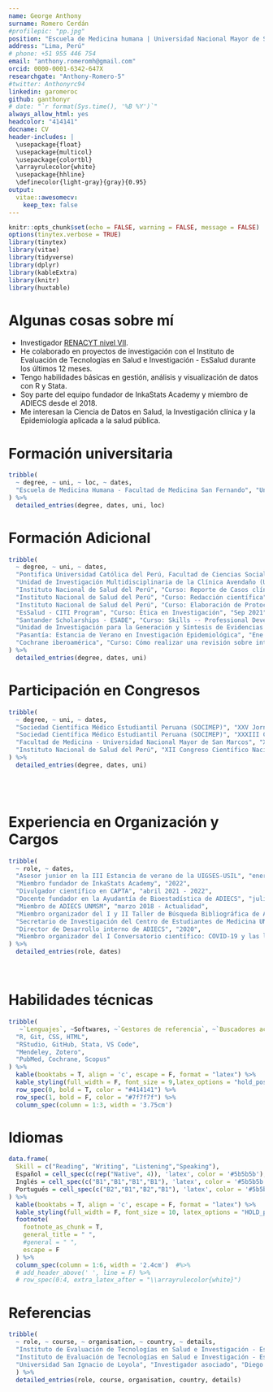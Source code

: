 ```yaml
---
name: George Anthony
surname: Romero Cerdán
#profilepic: "pp.jpg"
position: "Escuela de Medicina humana | Universidad Nacional Mayor de San Marcos"
address: "Lima, Perú"
# phone: +51 955 446 754
email: "anthony.romeromh@gmail.com"
orcid: 0000-0001-6342-647X
researchgate: "Anthony-Romero-5"
#twitter: Anthonyrc94
linkedin: garomeroc
github: ganthonyr
# date: "`r format(Sys.time(), '%B %Y')`"
always_allow_html: yes
headcolor: "414141"
docname: CV
header-includes: |
  \usepackage{float}
  \usepackage{multicol}
  \usepackage{colortbl}
  \arrayrulecolor{white}
  \usepackage{hhline}
  \definecolor{light-gray}{gray}{0.95}
output: 
  vitae::awesomecv:
    keep_tex: false
---
```


```r
knitr::opts_chunk$set(echo = FALSE, warning = FALSE, message = FALSE)
options(tinytex.verbose = TRUE)
library(tinytex)
library(vitae)
library(tidyverse)
library(dplyr)
library(kableExtra)
library(knitr)
library(huxtable)
```

# Algunas cosas sobre mí

-   Investigador [RENACYT nivel
    VII](https://ctivitae.concytec.gob.pe/appDirectorioCTI/VerDatosInvestigador.do?id_investigador=0138155).
-   He colaborado en proyectos de investigación con el Instituto de Evaluación de Tecnologías en Salud e Investigación - EsSalud durante los últimos 12 meses.
-   Tengo habilidades básicas en gestión, análisis y visualización de datos con R y Stata.
-   Soy parte del equipo fundador de InkaStats Academy y miembro de ADIECS desde el 2018.
-   Me interesan la Ciencia de Datos en Salud, la Investigación clínica y la Epidemiología aplicada a la salud pública.

# Formación universitaria

```r
tribble(
  ~ degree, ~ uni, ~ loc, ~ dates,
  "Escuela de Medicina Humana - Facultad de Medicina San Fernando", "Universidad Nacional Mayor de San Marcos", "Lima, Perú", "2018 - Actualidad", 
) %>% 
  detailed_entries(degree, dates, uni, loc)
```

# Formación Adicional

```r
tribble(
  ~ degree, ~ uni, ~ dates,
  "Pontifica Universidad Católica del Perú, Facultad de Ciencias Sociales", "Curso: Análisis de Indicadores Sociodemográficos con la ENAHO 2022-01", "Oct - Nov 2022",
  "Unidad de Investigación Multidisciplinaria de la Clínica Avendaño (UIMCA)", "Pasantía: Programa de Verano en Investigación Clínica y Epidemiológica", "Ene - Feb 2022",
  "Instituto Nacional de Salud del Perú", "Curso: Reporte de Casos clínicos", "Nov 2021",
  "Instituto Nacional de Salud del Perú", "Curso: Redacción científica", "Nov 2021",
  "Instituto Nacional de Salud del Perú", "Curso: Elaboración de Protocolos de Investigación", "Nov 2021",
  "EsSalud - CITI Program", "Curso: Ética en Investigación", "Sep 2021",
  "Santander Scholarships - ESADE", "Curso: Skills -- Professional Development", "Mar - May 2021",
  "Unidad de Investigación para la Generación y Síntesis de Evidencias en Salud (IGSES-USIL)",
  "Pasantía: Estancia de Verano en Investigación Epidemiológica", "Ene - Feb 2021",
  "Cochrane iberoamérica", "Curso: Cómo realizar una revisión sobre intervenciones", "Dic 2020",
) %>% 
  detailed_entries(degree, dates, uni)
```



# Participación en Congresos

```r
tribble(
  ~ degree, ~ uni, ~ dates,
  "Sociedad Científica Médico Estudiantil Peruana (SOCIMEP)", "XXV Jornada Científica Regional Centro - Lima", "2022",
  "Sociedad Científica Médico Estudiantil Peruana (SOCIMEP)", "XXXIII Congreso Científico Nacional - Ucayali", "2019",
  "Facultad de Medicina - Universidad Nacional Mayor de San Marcos", "XVI Jornadas Científicas Sanfernandinas", "2018",
  "Instituto Nacional de Salud del Perú", "XII Congreso Científico Nacional del Instituto Nacional de Salud", "2018"
) %>% 
  detailed_entries(degree, dates, uni)
```

&nbsp;  
&nbsp;  

# Experiencia en Organización y Cargos

```r
tribble(
  ~ role, ~ dates,
  "Asesor junior en la III Estancia de verano de la UIGSES-USIL", "enero-febrero 2022",
  "Miembro fundador de InkaStats Academy", "2022",
  "Divulgador científico en CAPTA", "abril 2021 - 2022",
  "Docente fundador en la Ayudantía de Bioestadística de ADIECS", "julio 2020 - Actualidad",
  "Miembro de ADIECS UNMSM", "marzo 2018 - Actualidad",
  "Miembro organizador del I y II Taller de Búsqueda Bibliográfica de ADIECS", "2020 - 2021", 
  "Secretario de Investigación del Centro de Estudiantes de Medicina UNMSM", "2020",
  "Director de Desarrollo interno de ADIECS", "2020",
  "Miembro organizador del I Conversatorio científico: COVID-19 y las lecciones aprendidas en 9 meses de pandemia", "2020",
) %>% 
  detailed_entries(role, dates)
```

&nbsp;  

# Habilidades técnicas

<!--Basado en https://github.com/akirosingh -->

```r
tribble(
   ~`Lenguajes`, ~Softwares, ~`Gestores de referencia`, ~`Buscadores académicos`,
  "R, Git, CSS, HTML", 
  "RStudio, GitHub, Stata, VS Code",
  "Mendeley, Zotero",
  "PubMed, Cochrane, Scopus"
) %>%
  kable(booktabs = T, align = 'c', escape = F, format = "latex") %>%
  kable_styling(full_width = F, font_size = 9,latex_options = "hold_position") %>% 
  row_spec(0, bold = T, color = "#414141") %>% 
  row_spec(1, bold = F, color = "#7f7f7f") %>% 
  column_spec(column = 1:3, width = '3.75cm')
```

# Idiomas

<!--Basado en https://github.com/loreabad6  -->

```r

data.frame(
  Skill = c("Reading", "Writing", "Listening","Speaking"),
  Español = cell_spec(c(rep("Native", 4)), 'latex', color = '#5b5b5b'),  
  Inglés = cell_spec(c("B1","B1","B1","B1"), 'latex', color = '#5b5b5b'), 
  Portugués = cell_spec(c("B2","B1","B2","B1"), 'latex', color = '#5b5b5b') 
) %>% 
  kable(booktabs = T, align = 'c', escape = F, format = "latex") %>% 
  kable_styling(full_width = F, font_size = 10, latex_options = "HOLD_position") %>%  
  footnote(
    footnote_as_chunk = T,
    general_title = " ",
    #general = " ",
    escape = F
  ) %>%
  column_spec(column = 1:6, width = '2.4cm')  #%>%
  # add_header_above(' ', line = F) %>%
  # row_spec(0:4, extra_latex_after = "\\arrayrulecolor{white}")

```

# Referencias

```r
tribble(
  ~ role, ~ course, ~ organisation, ~ country, ~ details,
  "Instituto de Evaluación de Tecnologías en Salud e Investigación - EsSalud", "Investigador asociado", "Percy Soto Becerra, MD, MSc(c)", "Lima, Perú", "Email: percys1991@gmail.com",
  "Instituto de Evaluación de Tecnologías en Salud e Investigación - EsSalud", "Investigadora asociada", "Paquita Crismalú Díaz Sánchez, MD, MSc(c)", "Lima, Perú", "Email: pcdiazs@gmail.com",
  "Universidad San Ignacio de Loyola", "Investigador asociado", "Diego Urrunaga Pastor, MD, MSc(c)", "Lima, Perú", "Email: diego.urrunaga.pastor1@gmail.com"
  ) %>% 
  detailed_entries(role, course, organisation, country, details)
```

<!--Repositorio de vitae: https://github.com/mitchelloharawild/vitae -->
